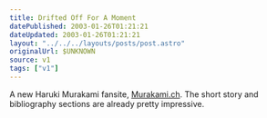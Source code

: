 ```yaml
---
title: Drifted Off For A Moment
datePublished: 2003-01-26T01:21:21
dateUpdated: 2003-01-26T01:21:21
layout: "../../../layouts/posts/post.astro"
originalUrl: $UNKNOWN
source: v1
tags: ["v1"]
---
```


A new Haruki Murakami fansite, [Murakami.ch][1]. The short story and bibliography sections are already pretty impressive.

[1]: http://www.murakami.ch/ "Murakami.ch"
